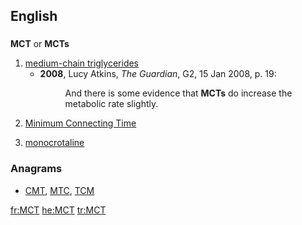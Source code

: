 ==English==

==={{initialism-old|en}}===
'''MCT''' or '''MCTs'''

# [[medium-chain triglycerides]]
#* '''2008''', Lucy Atkins, ''The Guardian'', G2, 15 Jan 2008, p. 19:
#*: And there is some evidence that '''MCTs''' do increase the metabolic rate slightly.
# {{aviation}} [[minimum connecting time|Minimum Connecting Time]]
# {{uncountable}} [[monocrotaline]]

===Anagrams===
* [[CMT#English|CMT]], [[MTC#English|MTC]], [[TCM#English|TCM]]

[[fr:MCT]]
[[he:MCT]]
[[tr:MCT]]